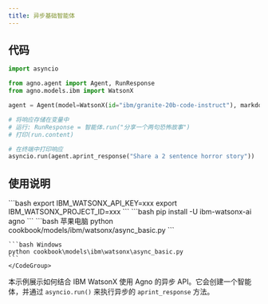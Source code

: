 ```yaml
---
title: 异步基础智能体
---
```

## 代码

```python cookbook/models/ibm/watsonx/async_basic.py
import asyncio

from agno.agent import Agent, RunResponse
from agno.models.ibm import WatsonX

agent = Agent(model=WatsonX(id="ibm/granite-20b-code-instruct"), markdown=True)

# 将响应存储在变量中
# 运行: RunResponse = 智能体.run("分享一个两句恐怖故事")
# 打印(run.content)

# 在终端中打印响应
asyncio.run(agent.aprint_response("Share a 2 sentence horror story"))
```

## 使用说明

<Steps>
  <Snippet file="create-venv-step.mdx" />

  <Step title="设置您的 API 密钥">
    ```bash
    export IBM_WATSONX_API_KEY=xxx
    export IBM_WATSONX_PROJECT_ID=xxx
    ```
  </Step>

  <Step title="安装库">
    ```bash
    pip install -U ibm-watsonx-ai agno
    ```
  </Step>

  <Step title="运行智能体">
    <CodeGroup>
    ```bash 苹果电脑
    python cookbook/models/ibm/watsonx/async_basic.py
    ```

    ```bash Windows
    python cookbook\models\ibm\watsonx\async_basic.py
    ```
    </CodeGroup>
  </Step>
</Steps>

本示例展示如何结合 IBM WatsonX 使用 Agno 的异步 API。它会创建一个智能体，并通过 `asyncio.run()` 来执行异步的 `aprint_response` 方法。